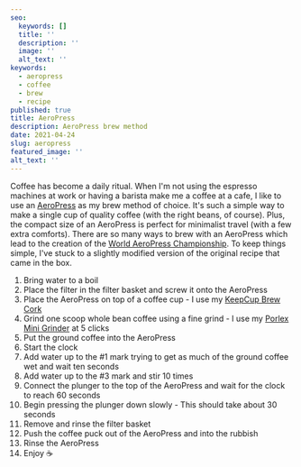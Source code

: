 ```yaml
---
seo:
  keywords: []
  title: ''
  description: ''
  image: ''
  alt_text: ''
keywords:
  - aeropress
  - coffee
  - brew
  - recipe
published: true
title: AeroPress
description: AeroPress brew method
date: 2021-04-24
slug: aeropress
featured_image: ''
alt_text: ''
---
```


Coffee has become a daily ritual. When I'm not using the espresso machines at work or having a barista make me a coffee at a cafe, I like to use an [AeroPress](https://aeropress.com/product/aeropress-coffee-maker/) as my brew method of choice. It's such a simple way to make a single cup of quality coffee (with the right beans, of course). Plus, the compact size of an AeroPress is perfect for minimalist travel (with a few extra comforts). There are so many ways to brew with an AeroPress which lead to the creation of the [World AeroPress Championship](https://www.worldaeropresschampionship.com/). To keep things simple, I've stuck to a slightly modified version of the original recipe that came in the box.

1. Bring water to a boil
2. Place the filter in the filter basket and screw it onto the AeroPress
3. Place the AeroPress on top of a coffee cup - I use my [KeepCup Brew Cork](https://nz.keepcup.com/shop/press)
4. Grind one scoop whole bean coffee using a fine grind - I use my [Porlex Mini Grinder](https://www.porlexgrinders.com/collections/frontpage/products/porlex-mini-grinder-ii) at 5 clicks
5. Put the ground coffee into the AeroPress
6. Start the clock
7. Add water up to the #1 mark trying to get as much of the ground coffee wet and wait ten seconds
8. Add water up to the #3 mark and stir 10 times
9. Connect the plunger to the top of the AeroPress and wait for the clock to reach 60 seconds
10. Begin pressing the plunger down slowly - This should take about 30 seconds
11. Remove and rinse the filter basket
12. Push the coffee puck out of the AeroPress and into the rubbish
13. Rinse the AeroPress
14. Enjoy ☕
